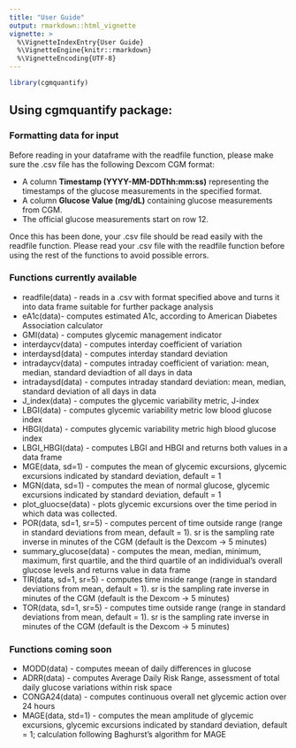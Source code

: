 ```yaml
---
title: "User Guide"
output: rmarkdown::html_vignette
vignette: >
  %\VignetteIndexEntry{User Guide}
  %\VignetteEngine{knitr::rmarkdown}
  %\VignetteEncoding{UTF-8}
---
```


```r
library(cgmquantify)
```

## Using cgmquantify package:

### Formatting data for input

Before reading in your dataframe with the readfile function, please make sure the .csv file has the following Dexcom CGM format:

* A column **Timestamp (YYYY-MM-DDThh:mm:ss)** representing the timestamps of the glucose measurements in the specified format. 
* A column **Glucose Value (mg/dL)** containing glucose measurements from CGM.
* The official glucose measurements start on row 12. 

Once this has been done, your .csv file should be read easily with the readfile function. Please read your .csv file with the readfile function before using the rest of the functions to avoid possible errors.

### Functions currently available

* readfile(data) - reads in a .csv with format specified above and turns it into data frame suitable for further package analysis
* eA1c(data)- computes estimated A1c, according to American Diabetes Association calculator
* GMI(data) - computes glycemic management indicator
* interdaycv(data) - computes interday coefficient of variation
* interdaysd(data) - computes interday standard deviation
* intradaycv(data) - computes intraday coefficient of variation: mean, median, standard deviadtion of all days in data
* intradaysd(data) - computes intraday standard deviation: mean, median, standard deviation of all days in data
* J_index(data) - computes the glycemic variability metric, J-index
* LBGI(data) - computes glycemic variability metric low blood glucose index
* HBGI(data) - computes glycemic variability metric high blood glucose index
* LBGI_HBGI(data) - computes LBGI and HBGI and returns both values in a data frame
* MGE(data, sd=1) - computes the mean of glycemic excursions, glycemic excursions indicated by standard deviation, default = 1
* MGN(data, sd=1) - computes the mean of normal glucose, glycemic excursions indicated by standard deviation, default = 1
* plot_gluocse(data) - plots glycemic excursions over the time period in which data was collected.
* POR(data, sd=1, sr=5) - computes percent of time outside range (range in standard deviations from mean, default = 1). sr is the sampling rate inverse in minutes of the CGM (default is the Dexcom -> 5 minutes)
* summary_glucose(data) - computes the mean, median, minimum, maximum, first quartile, and the third quartile of an indidividual's overall glucose levels and returns value in data frame
* TIR(data, sd=1, sr=5) - computes time inside range (range in standard deviations from mean, default = 1). sr is the sampling rate inverse in minutes of the CGM (default is the Dexcom -> 5 minutes)
* TOR(data, sd=1, sr=5) - computes time outside range (range in standard deviations from mean, default = 1). sr is the sampling rate inverse in minutes of the CGM (default is the Dexcom -> 5 minutes)

### Functions coming soon

* MODD(data) - computes meean of daily differences in glucose
* ADRR(data) - computes Average Daily Risk Range, assessment of total daily glucose variations within risk space
* CONGA24(data) - computes continuous overall net glycemic action over 24 hours
* MAGE(data, std=1) - computes the mean amplitude of glycemic excursions, glycemic excursions indicated by standard deviation, default = 1; calculation following Baghurst's algorithm for MAGE

